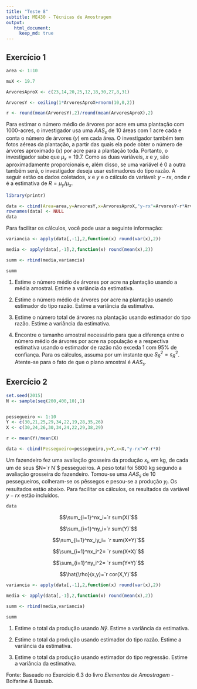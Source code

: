 ```yaml
---
title: "Teste 8"
subtitle: ME430 - Técnicas de Amostragem
output: 
   html_document:
     keep_md: true
---
```



## Exercício 1

```r

area <- 1:10

muX <- 19.7

ArvoresAproX <- c(23,14,20,25,12,18,30,27,8,31)

ArvoresY <- ceiling(1*ArvoresAproX+rnorm(10,0,2))

r <- round(mean(ArvoresY),2)/round(mean(ArvoresAproX),2)

```

Para estimar o número médio de árvores por acre em uma plantação com 1000-acres, o investigador usa uma $AAS_s$ de 10 áreas com 1 acre cada e conta o número de árvores ($y$) em cada área. O investigador também tem fotos aéreas da plantação, a partir das quais ela pode obter o número de árvores aproximado ($x$) por acre para a plantação toda. Portanto, o investigador sabe que $\mu_x=19.7$. Como as duas variáveis, $x$ e $y$, são aproximadamente proporcionais e, além disso, se uma variável é 0 a outra também será, o investigador deseja usar estimadores do tipo razão. A seguir estão os dados coletados, $x$ e $y$ e o cálculo da variável: $y-rx$, onde $r$ é a estimativa de $R=\mu_y/\mu_x$.

```r
library(printr)

data <- cbind(Area=area,y=ArvoresY,x=ArvoresAproX,"y-rx"=ArvoresY-r*ArvoresAproX)
rownames(data) <- NULL
data
```

Para facilitar os cálculos, você pode usar a seguinte informação:

```r

variancia <- apply(data[,-1],2,function(x) round(var(x),2))

media <- apply(data[,-1],2,function(x) round(mean(x),2))

summ <- rbind(media,variancia)

summ

```


1. Estime o número médio de árvores por acre na plantação usando a média amostral. Estime a variância da estimativa.

2. Estime o número médio de árvores por acre na plantação usando estimador do tipo razão. Estime a variância da estimativa.

3.  Estime o número total de árvores na plantação usando estimador do tipo razão. Estime a variância da estimativa.

4. Encontre o tamanho amostral necessário para que a diferença entre o número médio de árvores por acre na população e a respectiva estimativa usando o estimador de razão não exceda 1 com 95\% de confiança. Para os cálculos, assuma por um instante que $S_R^2=s_R^2$. Atente-se para o fato de que o plano amostral é $AAS_s$.


## Exercício 2



```r
set.seed(2015)
N <- sample(seq(200,400,10),1)


pessegueiro <- 1:10
Y <- c(30,21,25,29,34,22,19,28,35,26)
X <- c(30,24,26,30,34,24,22,29,38,29)

r <- mean(Y)/mean(X)

data <- cbind(Pessegueiro=pessegueiro,y=Y,x=X,"y-rx"=Y-r*X)

```


Um fazendeiro fez uma avaliação grosseira da produção $x_i$, em kg, de cada um de seus $N=`r N`$ pessegueiros. A peso total foi $5800$ kg segundo a avaliação grosseira do fazendeiro. Tomou-se uma $AAS_s$ de 10 pessegueiros, colheram-se os pêssegos e pesou-se a produção $y_i$. Os resultados estão abaixo. Para facilitar os cálculos, os resultados da variável $y-rx$ estão incluídos.

```r
data
```

$$\sum_{i=1}^nx_i=`r sum(X)`$$

$$\sum_{i=1}^ny_i=`r sum(Y)`$$

$$\sum_{i=1}^nx_iy_i= `r sum(X*Y)`$$

$$\sum_{i=1}^nx_i^2= `r sum(X*X)`$$

$$\sum_{i=1}^ny_i^2= `r sum(Y*Y)`$$

$$\hat{\rho}(x,y)=`r cor(X,Y)`$$

```r

variancia <- apply(data[,-1],2,function(x) round(var(x),2))

media <- apply(data[,-1],2,function(x) round(mean(x),2))

summ <- rbind(media,variancia)

summ
```

1. Estime o total da produção usando $N\bar{y}$. Estime a variância da estimativa.

2. Estime o total da produção usando estimador do tipo razão. Estime a variância da estimativa.

3. Estime o total da produção usando estimador do tipo regressão. Estime a variância da estimativa.


Fonte: Baseado no Exercício 6.3 do livro *Elementos de Amostragem* - Bolfarine \& Bussab.
